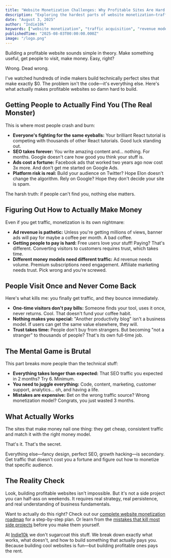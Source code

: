 ```yaml
---
title: "Website Monetization Challenges: Why Profitable Sites Are Hard to Build"
description: "Exploring the hardest parts of website monetization—traffic acquisition, revenue models, retention, and founder mindset—and why low-cost, stable traffic is the foundation."
date: "August 3, 2025"
author: "Indie10k"
keywords: ["website monetization", "traffic acquisition", "revenue models", "indie hacker challenges"]
publishedTime: "2025-08-03T00:00:00.000Z"
image: "/logo.png"
---
```


Building a profitable website sounds simple in theory. Make something useful, get people to visit, make money. Easy, right?

Wrong. Dead wrong.

I've watched hundreds of indie makers build technically perfect sites that make exactly $0. The problem isn't the code—it's everything else. Here's what actually makes profitable websites so damn hard to build.

## Getting People to Actually Find You (The Real Monster)

This is where most people crash and burn:

- **Everyone's fighting for the same eyeballs:** Your brilliant React tutorial is competing with thousands of other React tutorials. Good luck standing out.
- **SEO takes forever:** You write amazing content and... nothing. For months. Google doesn't care how good you think your stuff is.
- **Ads cost a fortune:** Facebook ads that worked two years ago now cost 3x more. And don't get me started on Google Ads.
- **Platform risk is real:** Build your audience on Twitter? Hope Elon doesn't change the algorithm. Rely on Google? Hope they don't decide your site is spam.

The harsh truth: if people can't find you, nothing else matters.

## Figuring Out How to Actually Make Money

Even if you get traffic, monetization is its own nightmare:

- **Ad revenue is pathetic:** Unless you're getting millions of views, banner ads will pay for maybe a coffee per month. A bad coffee.
- **Getting people to pay is hard:** Free users love your stuff! Paying? That's different. Converting visitors to customers requires trust, which takes time.
- **Different money models need different traffic:** Ad revenue needs volume. Premium subscriptions need engagement. Affiliate marketing needs trust. Pick wrong and you're screwed.

## People Visit Once and Never Come Back

Here's what kills me: you finally get traffic, and they bounce immediately.

- **One-time visitors don't pay bills:** Someone finds your tool, uses it once, never returns. Cool. That doesn't fund your coffee habit.
- **Nothing makes you special:** "Another productivity blog" isn't a business model. If users can get the same value elsewhere, they will.
- **Trust takes time:** People don't buy from strangers. But becoming "not a stranger" to thousands of people? That's its own full-time job.

## The Mental Game is Brutal

This part breaks more people than the technical stuff:

- **Everything takes longer than expected:** That SEO traffic you expected in 2 months? Try 6. Minimum.
- **You need to juggle everything:** Code, content, marketing, customer support, analytics... oh, and having a life.
- **Mistakes are expensive:** Bet on the wrong traffic source? Wrong monetization model? Congrats, you just wasted 3 months.

## What Actually Works

The sites that make money nail one thing: they get cheap, consistent traffic and match it with the right money model.

That's it. That's the secret.

Everything else—fancy design, perfect SEO, growth hacking—is secondary. Get traffic that doesn't cost you a fortune and figure out how to monetize that specific audience.

## The Reality Check

Look, building profitable websites isn't impossible. But it's not a side project you can half-ass on weekends. It requires real strategy, real persistence, and real understanding of business fundamentals.

Want to actually do this right? Check out our [complete website monetization roadmap](/blog/2025-08-31-steps-to-profitable-website) for a step-by-step plan. Or learn from the [mistakes that kill most side projects](/blog/2025-08-31-why-most-side-projects-fail) before you make them yourself.

At [Indie10k](/) we don't sugarcoat this stuff. We break down exactly what works, what doesn't, and how to build something that actually pays you. Because building cool websites is fun—but building profitable ones pays the rent.